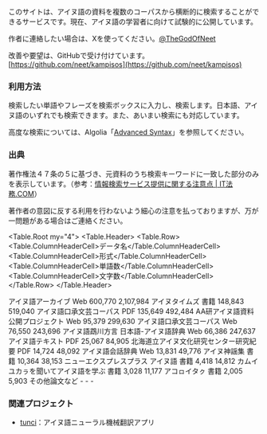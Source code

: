 
このサイトは、アイヌ語の資料を複数のコーパスから横断的に検索することができるサービスです。現在、アイヌ語の学習者に向けて試験的に公開しています。

作者に連絡したい場合は、Xを使ってください。[@TheGodOfNeet](https://x.com/TheGodOfNeet)

改善や要望は、GitHubで受け付けています。 [https://github.com/neet/kampisos](https://github.com/neet/kampisos)

### 利用方法

検索したい単語やフレーズを検索ボックスに入力し、検索します。日本語、アイヌ語のいずれでも検索できます。また、あいまい検索にも対応しています。

高度な検索については、Algolia「[Advanced Syntax](https://www.algolia.com/doc/api-reference/api-parameters/advancedSyntax/)」を参照してください。

### 出典

著作権法４７条の５に基づき、元資料のうち検索キーワードに一致した部分のみを表示しています。（参考：[情報検索サービス提供に関する注意点 | IT法務.COM](https://www.it-houmu.com/archives/1741)）

著作者の意図に反する利用を行わないよう細心の注意を払っておりますが、万が一問題がある場合はご連絡ください。

<Table.Root my="4">
  <Table.Header>
    <Table.Row>
      <Table.ColumnHeaderCell>データ名</Table.ColumnHeaderCell>
      <Table.ColumnHeaderCell>形式</Table.ColumnHeaderCell>
      <Table.ColumnHeaderCell>単語数</Table.ColumnHeaderCell>
      <Table.ColumnHeaderCell>文字数</Table.ColumnHeaderCell>
    </Table.Row>
  </Table.Header>
  <tbody>
    <Table.Row>
      <Table.RowHeaderCell>アイヌ語アーカイブ</Table.RowHeaderCell>
      <Table.Cell>Web</Table.Cell>
      <Table.Cell>600,770</Table.Cell>
      <Table.Cell>2,107,984</Table.Cell>
    </Table.Row>
    <Table.Row>
      <Table.RowHeaderCell>アイヌタイムズ</Table.RowHeaderCell>
      <Table.Cell>書籍</Table.Cell>
      <Table.Cell>148,843</Table.Cell>
      <Table.Cell>519,040</Table.Cell>
    </Table.Row>
    <Table.Row>
      <Table.RowHeaderCell>アイヌ語口承文芸コーパス</Table.RowHeaderCell>
      <Table.Cell>PDF</Table.Cell>
      <Table.Cell>135,649</Table.Cell>
      <Table.Cell>492,484</Table.Cell>
    </Table.Row>
    <Table.Row>
      <Table.RowHeaderCell>
        AA研アイヌ語資料公開プロジェクト
      </Table.RowHeaderCell>
      <Table.Cell>Web</Table.Cell>
      <Table.Cell>95,379</Table.Cell>
      <Table.Cell>299,630</Table.Cell>
    </Table.Row>
    <Table.Row>
      <Table.RowHeaderCell>アイヌ語口承文芸コーパス</Table.RowHeaderCell>
      <Table.Cell>Web</Table.Cell>
      <Table.Cell>76,550</Table.Cell>
      <Table.Cell>243,696</Table.Cell>
    </Table.Row>
    <Table.Row>
      <Table.RowHeaderCell>
        アイヌ語鵡川方言 日本語-アイヌ語辞典
      </Table.RowHeaderCell>
      <Table.Cell>Web</Table.Cell>
      <Table.Cell>66,386</Table.Cell>
      <Table.Cell>247,637</Table.Cell>
    </Table.Row>
    <Table.Row>
      <Table.RowHeaderCell>アイヌ語テキスト</Table.RowHeaderCell>
      <Table.Cell>PDF</Table.Cell>
      <Table.Cell>25,067</Table.Cell>
      <Table.Cell>84,905</Table.Cell>
    </Table.Row>
    <Table.Row>
      <Table.RowHeaderCell>
        北海道立アイヌ文化研究センター研究紀要
      </Table.RowHeaderCell>
      <Table.Cell>PDF</Table.Cell>
      <Table.Cell>14,724</Table.Cell>
      <Table.Cell>48,092</Table.Cell>
    </Table.Row>
    <Table.Row>
      <Table.RowHeaderCell>アイヌ語会話辞典</Table.RowHeaderCell>
      <Table.Cell>Web</Table.Cell>
      <Table.Cell>13,831</Table.Cell>
      <Table.Cell>49,776</Table.Cell>
    </Table.Row>
    <Table.Row>
      <Table.RowHeaderCell>アイヌ神謡集</Table.RowHeaderCell>
      <Table.Cell>書籍</Table.Cell>
      <Table.Cell>10,364</Table.Cell>
      <Table.Cell>38,153</Table.Cell>
    </Table.Row>
    <Table.Row>
      <Table.RowHeaderCell>
        ニューエクスプレスプラス アイヌ語
      </Table.RowHeaderCell>
      <Table.Cell>書籍</Table.Cell>
      <Table.Cell>4,418</Table.Cell>
      <Table.Cell>14,812</Table.Cell>
    </Table.Row>
    <Table.Row>
      <Table.RowHeaderCell>
        カムイユカㇻを聞いてアイヌ語を学ぶ
      </Table.RowHeaderCell>
      <Table.Cell>書籍</Table.Cell>
      <Table.Cell>3,028</Table.Cell>
      <Table.Cell>11,177</Table.Cell>
    </Table.Row>
    <Table.Row>
      <Table.RowHeaderCell>アコㇿイタㇰ</Table.RowHeaderCell>
      <Table.Cell>書籍</Table.Cell>
      <Table.Cell>2,005</Table.Cell>
      <Table.Cell>5,903</Table.Cell>
    </Table.Row>
    <Table.Row>
      <Table.RowHeaderCell>その他論文など</Table.RowHeaderCell>
      <Table.Cell>-</Table.Cell>
      <Table.Cell>-</Table.Cell>
      <Table.Cell>-</Table.Cell>
    </Table.Row>
  </tbody>
</Table.Root>

### 関連プロジェクト

- [tunci](https://tunci.aynu.io)：アイヌ語ニューラル機械翻訳アプリ
